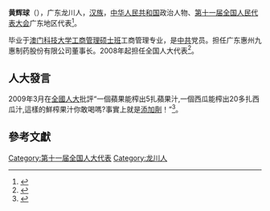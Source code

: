 '''黄辉球'''（{{bd|1956年||}}），广东龙川人，[[汉族|汉族]]，[[中华人民共和国|中华人民共和国]]政治人物、[[第十一届全国人民代表大会|第十一届全国人民代表大会]]广东地区代表<ref>{{cite web|author=新华网|title=第十一届全国人大代表|url=http://news.xinhuanet.com/ziliao/2008-03/03/content_7708230.htm?node=36628|publisher=新华网|accessdate=2014-01-07|archive-date=2014-01-10|archive-url=https://web.archive.org/web/20140110211415/http://news.xinhuanet.com/ziliao/2008-03/03/content_7708230.htm?node=36628|dead-url=no}}</ref>。

毕业于[[澳门科技大学工商管理硕士班|澳门科技大学工商管理硕士班]]工商管理专业，是[[中共|中共]]党员。担任广东惠州九惠制药股份有限公司董事长。2008年起担任全国人大代表<ref>{{cite news|title=全国人大代表信息-黄辉球|url=http://210.82.31.1:8084/delegate/viewDelegate.action?dbid=111931|accessdate=2013-04-05|newspaper=全国人大网|archive-url=https://web.archive.org/web/20140522084649/http://www.npc.gov.cn/delegate/viewDelegate.action?dbid=111931|archive-date=2014-05-22|dead-url=yes}}</ref>。

==人大發言==

2009年3月在[[全國人大|全國人大]]批評“一個蘋果能榨出5扎蘋果汁,一個西瓜能榨出20多扎西瓜汁,這樣的鮮榨果汁你敢喝嗎?事實上就是[[添加劑|添加劑]]！”<ref>{{cite news |url=http://www.gd.xinhuanet.com/2009-03/10/content_15907618.htm |title=一個西瓜榨20扎汁?都是添加劑惹的禍! |publisher=[[南方日報|南方日報]] |author= |date=2009年3月10日 |accessdate=2009-03-16 |deadurl=yes |archiveurl=https://web.archive.org/web/20090328230401/http://www.gd.xinhuanet.com/2009-03/10/content_15907618.htm |archivedate=2009年3月28日 }}</ref>。

==參考文獻==
{{reflist}}
[[Category:第十一届全国人大代表|Category:第十一届全国人大代表]]
[[Category:龙川人|Category:龙川人]]